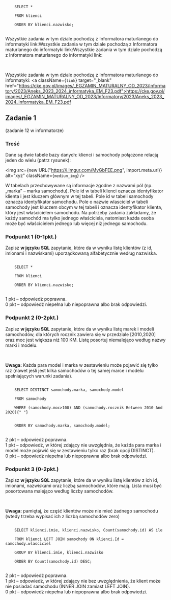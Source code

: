
<Dropdown title="Rozwiązanie">
  <Code>
    SELECT * <br />
    FROM klienci <br />
    ORDER BY klienci.nazwisko;
  </Code>
  <p className={`dropdown_text`}>
    Wszystkie zadania w tym dziale pochodzą z Informatora maturlanego do
    informatyki link:Wszystkie zadania w tym dziale pochodzą z Informatora
    maturlanego do informatyki link:Wszystkie zadania w tym dziale pochodzą z
    Informatora maturlanego do informatyki link:
  </p>
</Dropdown>
<br/>

Wszystkie zadania w tym dziale pochodzą z Informatora maturlanego do informatyki:
<a className={`link`} target="_blank" href="https://cke.gov.pl/images/_EGZAMIN_MATURALNY_OD_2023/Informatory/2023/Aneks_2023_2024_informatyka_EM_F23.pdf">https://cke.gov.pl/images/_EGZAMIN_MATURALNY_OD_2023/Informatory/2023/Aneks_2023_2024_informatyka_EM_F23.pdf</a>


## Zadanie 1

(zadanie 12 w informatorze)

### Treść

Dane są dwie tabele bazy danych: klienci i samochody połączone relacją jeden do wielu (patrz
rysunek):

<img src={new URL("https://i.imgur.com/MvGbFEE.png", import.meta.url)} alt="xyz" className={`medium_img`} />

W tabelach przechowywane są informacje zgodne z nazwami pól (np. „marka” – marka
samochodu). Pole id w tabeli klienci oznacza identyfikator klienta i jest kluczem głównym w tej
tabeli. Pole id w tabeli samochody oznacza identyfikator samochodu. Pole o nazwie wlasciciel
w tabeli samochody jest kluczem obcym w tej tabeli i oznacza identyfikator klienta, który jest
właścicielem samochodu. Na potrzeby zadania zakładamy, że każdy samochód ma tylko
jednego właściciela, natomiast każda osoba może być właścicielem jednego lub więcej niż
jednego samochodu.

### Podpunkt 1 (0-1pkt.)

Zapisz **w języku SQL** zapytanie, które da w wyniku listę klientów (z id, imionami i nazwiskami)
uporządkowaną alfabetycznie według nazwiska.

<Dropdown title="Rozwiązanie">
  <Code>
    SELECT * <br />
    FROM klienci <br />
    ORDER BY klienci.nazwisko;
  </Code>
  <p className={`dropdown_text`}>
    1 pkt – odpowiedź poprawna. <br />
    0 pkt – odpowiedź niepełna lub niepoprawna albo brak odpowiedzi.
  </p>
</Dropdown>

### Podpunkt 2 (0-2pkt.)

Zapisz **w języku SQL** zapytanie, które da w wyniku listę marek i modeli samochodów, dla
których rocznik zawiera się w przedziale [2010,2020] oraz moc jest większa niż 100 KM. Listę
posortuj niemalejąco według nazwy marki i modelu.

<br />

**Uwaga:** Każda para model i marka w zestawieniu może pojawić się tylko raz (nawet jeśli jest
kilka samochodów o tej samej marce i modelu spełniających warunki zadania).

<Dropdown title="Rozwiązanie">
  <Code>
    SELECT DISTINCT samochody.marka, samochody.model <br />
    FROM samochody <br />
    WHERE (samochody.moc>100) AND (samochody.rocznik Between 2010 And 2020){" "}
    <br />
    ORDER BY samochody.marka, samochody.model;
  </Code>
  <p className={`dropdown_text`}>
    2 pkt – odpowiedź poprawna. <br />
    1 pkt – odpowiedź, w której zdający nie uwzględnia, że każda para marka i model
    może pojawić się w zestawieniu tylko raz (brak opcji DISTINCT). <br />0 pkt –
    odpowiedź niepełna lub niepoprawna albo brak odpowiedzi.
  </p>
</Dropdown>

### Podpunkt 3 (0-2pkt.)

Zapisz **w języku SQL** zapytanie, które da w wyniku listę klientów z ich id, imionami,
nazwiskami oraz liczbą samochodów, które mają. Lista musi być posortowana malejąco
według liczby samochodów.

<br />

**Uwaga:** pamiętaj, że część klientów może nie mieć żadnego samochodu (wtedy trzeba
wypisać ich z liczbą samochodów zero)

<Dropdown title="Rozwiązanie">
  <Code>
    SELECT klienci.imie, klienci.nazwisko, Count(samochody.id) AS ile <br />
    FROM klienci LEFT JOIN samochody ON klienci.Id = samochody.wlasciciel <br />
    GROUP BY klienci.imie, klienci.nazwisko <br />
    ORDER BY Count(samochody.id) DESC;
  </Code>
 <p className={`dropdown_text`}>
   2 pkt – odpowiedź poprawna. <br />
    1 pkt – odpowiedź, w której zdający nie bez uwzględnienia, że klient może nie
    posiadać samochodu (INNER JOIN zamiast LEFT JOIN). <br />0 pkt – odpowiedź niepełna
    lub niepoprawna albo brak odpowiedzi.
 </p>
</Dropdown>
